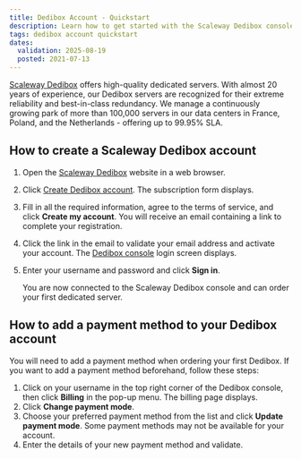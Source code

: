 ```yaml
---
title: Dedibox Account - Quickstart
description: Learn how to get started with the Scaleway Dedibox console.
tags: dedibox account quickstart
dates:
  validation: 2025-08-19
  posted: 2021-07-13
---
```


[Scaleway Dedibox](https://www.scaleway.com/en/dedibox/) offers high-quality dedicated servers. With almost 20 years of experience, our Dedibox servers are recognized for their extreme reliability and best-in-class redundancy. We manage a continuously growing park of more than 100,000 servers in our data centers in France, Poland, and the Netherlands - offering up to 99.95% SLA.

## How to create a Scaleway Dedibox account

1. Open the [Scaleway Dedibox](https://www.scaleway.com/en/dedibox/) website in a web browser.
2. Click [Create Dedibox account](https://console.online.net/en/user/subscribe). The subscription form displays.
3. Fill in all the required information, agree to the terms of service, and click **Create my account**. You will receive an email containing a link to complete your registration.
4. Click the link in the email to validate your email address and activate your account. The [Dedibox console](https://console.online.net) login screen displays.
5. Enter your username and password and click **Sign in**.

    You are now connected to the Scaleway Dedibox console and can order your first dedicated server.

## How to add a payment method to your Dedibox account

You will need to add a payment method when ordering your first Dedibox. If you want to add a payment method beforehand, follow these steps:

1. Click on your username in the top right corner of the Dedibox console, then click **Billing** in the pop-up menu. The billing page displays.
2. Click **Change payment mode**.
3. Choose your preferred payment method from the list and click **Update payment mode**.
    <Message type="note">
      Some payment methods may not be available for your account.
    </Message>
4. Enter the details of your new payment method and validate.
